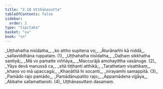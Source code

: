 ```yaml
---
title: "2.10 Uṭṭhānasutta"
tableOfContents: false
sidebar:
  order: 2
type: "tipitaka"
basket: "su"
book: "sn"
---
```



<DynamicBreadcrumb />

<Division number="334" book="sn">

<Paragraph number="386" type="verses" book="sn">
_Uṭṭhahatha nisīdatha,_  
_ko attho supitena vo;_  
_Āturānañhi kā niddā,_  
_sallaviddhāna ruppataṃ. (1)_  

</Paragraph>

</Division>
<Division number="335" book="sn">

<Paragraph number="387" type="verses" book="sn">
_Uṭṭhahatha nisīdatha,_  
_Daḷhaṃ sikkhatha santiyā;_  
_Mā vo pamatte viññāya,_  
_Maccurājā amohayittha vasānuge. (2)_  

</Paragraph>

</Division>
<Division number="336" book="sn">

<Paragraph number="388" type="verses" book="sn">
_Yāya devā manussā ca,_  
_sitā tiṭṭhanti atthikā;_  
_Tarathetaṃ visattikaṃ,_  
_khaṇo vo mā upaccagā;_  
_Khaṇātītā hi socanti,_  
_nirayamhi samappitā. (3)_  

</Paragraph>

</Division>
<Division number="337" book="sn">

<Paragraph number="389" type="verses" book="sn">
_Pamādo rajo pamādo,_  
_Pamādānupatito rajo;_  
_Appamādena vijjāya,_  
_Abbahe sallamattanoti. (4)_  


</Paragraph>
</Division>

<Paragraph number="390" type="center" book="sn">
Uṭṭhānasuttaṃ dasamaṃ.
</Paragraph>